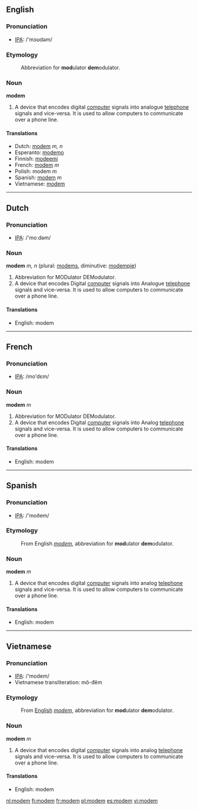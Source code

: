 ==English==
=== Pronunciation ===
*[[w:IPA|IPA]]: /'mɔʊdəm/

=== Etymology ===
:Abbreviation for '''mod'''ulator '''dem'''odulator.

=== Noun ===
'''modem'''

#A device that encodes digital [[computer]] signals into analogue [[telephone]] signals and vice-versa.  It is used to allow computers to communicate over a phone line.

==== Translations ====
*Dutch: [[modem#Dutch|modem]] ''m, n''
*Esperanto: [[modemo]]
*Finnish: [[modeemi]]
*French: [[modem#French|modem]] ''m''
*Polish: modem ''m''
*Spanish: [[modem#Spanish|modem]] ''m''
*Vietnamese: [[modem#Vietnamese|modem]]

----
==Dutch==
=== Pronunciation ===
*[[w:IPA|IPA]]: /'moːdəm/

=== Noun ===
'''modem''' ''m, n'' (plural: [[modems]], diminutive: [[modempje]])

#Abbreviation for MODulator DEModulator.
#A device that encodes Digital [[computer]] signals into Analogue [[telephone]] signals and vice-versa.  It is used to allow computers to communicate over a phone line.

==== Translations ====
*English: modem

----
==French==
=== Pronunciation ===
*[[w:IPA|IPA]]: /mo'dɛm/

=== Noun ===
'''modem''' ''m''

#Abbreviation for MODulator DEModulator.
#A device that encodes Digital [[computer]] signals into Analog [[telephone]] signals and vice-versa.  It is used to allow computers to communicate over a phone line.

==== Translations ====
*English: modem

----
==Spanish==
=== Pronunciation ===
*[[w:IPA|IPA]]: /'moðem/

=== Etymology ===
:From English ''[[modem#English|modem]]'', abbreviation for '''mod'''ulator '''dem'''odulator.

=== Noun ===
'''modem''' ''m''

#A device that encodes digital [[computer]] signals into analog [[telephone]] signals and vice-versa.  It is used to allow computers to communicate over a phone line.

==== Translations ====
*English: modem

----
==Vietnamese==
=== Pronunciation ===
*[[w:IPA|IPA]]: /'modem/
*Vietnamese transliteration: mô-đêm

=== Etymology ===
:From [[English]] ''[[modem#English|modem]]'', abbreviation for '''mod'''ulator '''dem'''odulator.

=== Noun ===
'''modem''' ''m''

#A device that encodes digital [[computer]] signals into analog [[telephone]] signals and vice-versa.  It is used to allow computers to communicate over a phone line.

==== Translations ====
*English: modem

[[nl:modem]]
[[fi:modem]]
[[fr:modem]]
[[pl:modem]]
[[es:modem]]
[[vi:modem]]